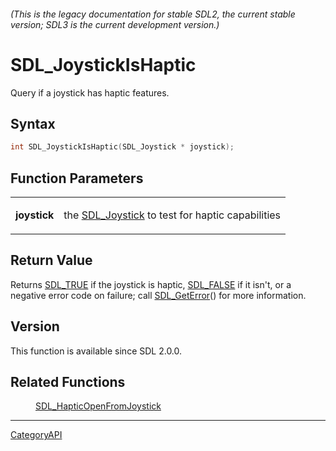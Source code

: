 ====== (This is the legacy documentation for stable SDL2, the current stable version; SDL3 is the current development version.) ======
= SDL_JoystickIsHaptic =

Query if a joystick has haptic features.

== Syntax ==

<syntaxhighlight lang='c'>
int SDL_JoystickIsHaptic(SDL_Joystick * joystick);
</syntaxhighlight>

== Function Parameters ==

{|
|'''joystick'''
|the [[SDL_Joystick]] to test for haptic capabilities
|}

== Return Value ==

Returns [[SDL_TRUE]] if the joystick is haptic, [[SDL_FALSE]] if it isn't,
or a negative error code on failure; call [[SDL_GetError]]() for more
information.

== Version ==

This function is available since SDL 2.0.0.

== Related Functions ==

:[[SDL_HapticOpenFromJoystick]]

----
[[CategoryAPI]]


